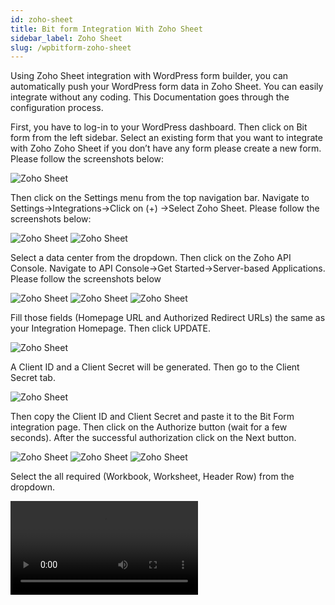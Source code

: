 ```yaml
---
id: zoho-sheet
title: Bit form Integration With Zoho Sheet 
sidebar_label: Zoho Sheet
slug: /wpbitform-zoho-sheet
---
```


Using Zoho Sheet integration with WordPress form builder, you can automatically push your WordPress form data in Zoho Sheet. You can easily integrate without any coding. This Documentation goes through the configuration process.

First, you have to log-in to your WordPress dashboard. Then click on Bit form from the left sidebar. Select an existing form that you want to integrate with Zoho Zoho Sheet if you don’t have any form please create a new form. Please follow the screenshots below:

<Image src="Zoho Sheet/1.create_form" alt="Zoho Sheet" w="1020" h="400" />

Then click on the Settings menu from the top navigation bar. Navigate to Settings->Integrations->Click on (+) ->Select Zoho Sheet. Please follow the screenshots below:

<Image src="Zoho Sheet/2.Homepage" alt="Zoho Sheet" w="1020" h="400" />

<Image src="Zoho Sheet/3.Bit-Form-to-Zoho-Sheet-integration-select" alt="Zoho Sheet" w="1020" h="400" />

Select a data center from the dropdown. Then click on the Zoho API Console. Navigate to API Console->Get Started->Server-based Applications. Please follow the screenshots below

<Image src="Zoho Sheet/4.Bit-Form-to-Zoho-Sheet-api-console" alt="Zoho Sheet" w="1020" h="400" />

<Image src="Zoho Sheet/5.GetStarted" alt="Zoho Sheet" w="1020" h="400" />

<Image src="Zoho Sheet/6.api-console-server-based" alt="Zoho Sheet" w="1020" h="400" />

Fill those fields (Homepage URL and Authorized Redirect URLs) the same as your Integration Homepage. Then click UPDATE.

<Image src="Zoho Sheet/7.Bit-Form-to-Zoho-Sheet-client-details" alt="Zoho Sheet" w="1020" h="400" />

A Client ID and a Client Secret will be generated. Then go to the Client Secret tab.

<Image src="Zoho Sheet/8.Bit-Form-to-Zoho-Sheet-client-secret" alt="Zoho Sheet" w="1020" h="400" />

Then copy the Client ID and Client Secret and paste it to the Bit Form integration page. Then click on the Authorize button (wait for a few seconds). After the successful authorization click on the Next button.

<Image src="Zoho Sheet/9.Bit-Form-to-Zoho-Sheet-integration-homepage" alt="Zoho Sheet" w="1020" h="400" />

<Image src="Zoho Sheet/10.Bit-Form-to-Zoho-Sheet-accept" alt="Zoho Sheet" w="1020" h="400" />

<Image src="Zoho Sheet/11.Bit-Form-to-Zoho-Sheet-authorizations" alt="Zoho Sheet" w="1020" h="400" />

Select the all required (Workbook, Worksheet, Header Row) from the dropdown.

<Video src="12.Bit-Form-to-Zoho-Sheet-workbook-map" alt="Zoho Desk" w="1020" h="400" />

Here’s Workbook means spreadsheets, Worksheet means sheet name and Header Row means the first row of the Zoho Sheet.

> Notice :

 1. By default, the first row of the worksheet is considered as a header row. This can be used if tabular data starts from any row other than the first row. 

 2. Must have at least one record in your Zoho Sheet spreadsheets otherwise Map Fields will not appear.

Map all the needed fields to the corresponding fields in your form. To map more fields, click on the (+). The form fields that are relevant to the selected field would be listed in the drop-down under Bit Forms.

<Video src="13.Bit-Form-to-Zoho-Sheet-fields-map" alt="Zoho Desk" w="1020" h="400" />

1.Update Row: Select this action to update Zoho Sheet records based on criteria->

 The criteria should be in the following format.

(=, !=, >, <,>=,<=, contains)

Consider the following table :

<Image src="Zoho Sheet/Example" alt="Zoho Sheet" w="1020" h="400" />

Example criteria :

1. “Name”=”Shakhawat”

2. “Name” contains “Arif”

3. “Name”=”Rubel” and “Age”<18

4. (“Name”=”Rubel” or “Name”=”Arif”) and “Age”<18

A maximum of 5 nested criteria can be used.

<Video src="14.Bit Form to Zoho Sheet update row" alt="Zoho Desk" w="1020" h="400" />

n the above example, If “Age” less than 18 and “Name” equal “Rubel” then Category will be “Teenager“.

Update preference:

1.update row for the first match only?

If you select Yes, the criteria will be work for the first match only or if you select No the criteria will be work for all the match. Follow the example below:

<Video src="15.Bit-Form-to-Zoho-Sheet-update-preference1" alt="Zoho Desk" w="1020" h="400" />

2. Insert a new row if the above criteria don’t meet?

If you select Yes, insert a new row if the criteria don’t meet.

Map all the fields, select the necessary Actions to be performed on integration, and then click on the Save button to save your settings.

In the end, create a Workflow for triggering the integration. Select the integration which you created before.

<Video src="16.Bit-Form-to-Zoho-Sheet-workflow" alt="Zoho Desk" w="1020" h="400" />

**Watch the full video here!**

<Video youtube src="uIdOUW-7SYA" />
